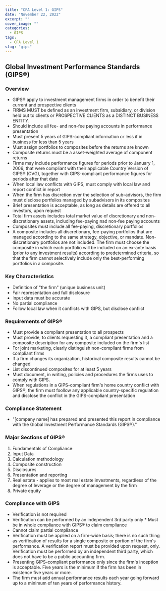 ---
title: "CFA Level 1: GIPS"
date: "November 22, 2022"
excerpt: ""
cover_image: ""
categories:
  - GIPS
tags:
  - CFA Level 1
slug: "gips"
---

## Global Investment Performance Standards (GIPS&reg;)

### Overview

- GIPS&reg; apply to investment management firms in order to benefit their current and prospective clients
- FIRMS MUST be defined as an investment firm, subsidiary, or division held out to clients or PROSPECTIVE CLIENTS as a DISTINCT BUSINESS ENTITY.
- Should include all fee- and non-fee paying accounts in performance presentation
- Must present 5 years of GIPS-compliant information or less if in business for less than 5 years
- Must assign portfolios to composites before the returns are known
- Composite returns must be a asset-weighted average of component returns
- Firms may include performance figures for periods prior to January 1, 2006, that were compliant with their applicable Country Version of GIPS&reg; (CVG), together with GIPS-compliant performance figures for periods after that date
- When local law conflicts with GIPS, must comply with local law and report conflict in report
- When the firm has discretion over the selection of sub-advisors, the firm must disclose portfolios managed by subadvisors in its composites
- Brief presentation is acceptable, as long as details are offered to all investors, upon request
- Total firm assets includes total market value of discretionary and non-discretionary assets, including fee-paying nad non-fee paying accounts
- Composites must include all fee-paying, discretionary portfolios
- A composite includes all discretionary, fee-paying portfolios that are managed according to the same strategy, objective, or mandate. Non-discretionary portfolios are not included. The firm must choose the composite in which each portfolio will be included on an ex-ante basis (prior to any investment results) according to predetermined criteria, so that the firm cannot selectively include only the best-performing portfolios in a composite.

### Key Characteristics

- Definition of "the firm" (unique business unit)
- Fair representation and full disclosure
- Input data must be accurate
- No partial compliance
- Follow local law when it conflicts with GIPS, but disclose conflict

### Requirements of GIPS&reg;

- Must provide a compliant presentation to all prospects
- Must provide, to clients requesting it, a compliant presentation and a composite description for any composite included on the firm's list
- For joint marketing, clearly distinguish non-compliant firms from compliant firms
- If a firm changes its organization, historical composite results cannot be changed
- List discontinued composites for at least 5 years
- Must document, in writing, policies and procedures the firms uses to comply with GIPS.
- When regulations in a GIPS-compliant firm's home country conflict with GIPS&reg;, the firm must foollow any applicable country-specific regulation and disclose the conflict in the GIPS-compliant presentation

### Compliance Statement

- "[company name] has prepared and presented this report in compliance with the Global Investment Performance Standards (GIPS&reg;)."

### Major Sections of GIPS&reg;

1. Fundamentals of Compliance
2. Input Data
3. Calculation methodology
4. Composite construction
5. Disclosures
6. Presentation and reporting
7. Real estate - applies to most real estate investments, regardless of the degree of leverage or the degree of management by the firm
8. Private equity

### Compliance with GIPS

- Verification is not required
- Verification can be performed by an independent 3rd party only \* Must be in whole compliance with GIPS&reg; to claim compliance
- Cannot claim partial compliance
- Verification must be applied on a firm-wide basis; there is no such thing as verification of results for a single composite or portion of the firm's performance. A verification report must be provided upon request, only. Verification must be performed by an independent third party, which does not have to be a public accounting firm.
- Presenting GIPS-compliant performance only since the firm's inception is acceptable. Five years is the minimum if the firm has been in existence five years or more.
- The firm must add annual performance results each year going forward up to a minimum of ten years of performance history.
